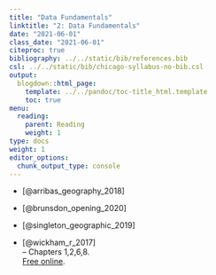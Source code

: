 ```yaml
---
title: "Data Fundamentals"
linktitle: "2: Data Fundamentals"
date: "2021-06-01"
class_date: "2021-06-01"
citeproc: true
bibliography: ../../static/bib/references.bib
csl: ../../static/bib/chicago-syllabus-no-bib.csl
output:
  blogdown::html_page:
    template: ../../pandoc/toc-title_html.template
    toc: true
menu:
  reading:
    parent: Reading
    weight: 1
type: docs
weight: 1
editor_options:
  chunk_output_type: console
---
```


- [@arribas_geography_2018]

- [@brunsdon_opening_2020]

- [@singleton_geographic_2019]

- [@wickham_r_2017]\
-- Chapters 1,2,6,8.\
[Free online](https://r4ds.had.co.nz/).
